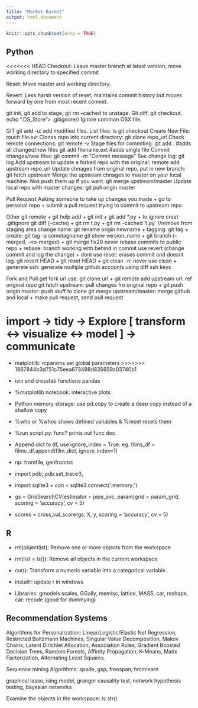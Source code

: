 ```yaml
---
title: "Market Basket"
output: html_document
---
```


```r
knitr::opts_chunk$set(echo = TRUE)
```

## Python

<<<<<<< HEAD
Checkout: Leave master branch at latest version, move working directory to specified commit

Reset: Move master and working directory.

Revert: Less harsh version of reset, maintains commit history but moves forward by one from most recent commit.

git init, git add to stage, git rm --cached <file> to unstage. Git diff, git checkout, 
echo ".DS_Store"> .gitignore// Ignore common OSX file.

GIT
git add -u: add modified files.
List files: ls
git checkout
Create New File: touch file.ext
Clones repo into current directory: git clone repo_url
Check remote connections: git remote -v
Stage files for commiting: git add . #adds all changed/new files
git add filename.ext #adds single file
Commit changes/new files: git commit -m "Commit message"
See change log: git log
Add upstream to update a forked repo with the original: remote add upstream repo_url 
Update chnages from original repo, put in new branch: git fetch upstream
Merge the upstream chnages to master on your local machine. Nos push them up if you want.
git merge upstream/master
Update local repo with master changes: git pull origin master

Pull Request
Asking someone to take up changes you made + go to personal repo + submit a pull request
trying to commit to upstream repo

Other
git remote + git help add + git init + git add *.py + to ignore creat .gitignore
git diff (--cache) + git rm t.py + git rm --cached 't.py' //remove from staging area
change name: git rename origin newname + tagging: git tag + create: git tag -a sometagname
git show version_name + git branch (--merged, --no-merged) + git merge fix20
never rebase commits to public repo + rebase: branch working with behind in commit
use revert (change commit and log the change) + dont use reset: erases commit and doesnt log.
git revert HEAD + git reset HEAD + git clean -n: never use clean + generate ssh:
generate multiple github accounts using diff ssh keys

Fork and Pull
get fork url use: git clone url + git remote add upstream url: ref original repo
git fetch upstream: pull changes fro original repo + git push origin master: push stuff to clone
git merge upstream/master: merge github and local + make pull request, send pull request

import -> tidy -> Explore [ transform <-> visualize <-> model ] -> communicate
=======
* matplotlib: rcparams set global parameters
>>>>>>> 1867844b3d751c75eea673498d835659a03740b1

* isin and crosstab functions pandas

* %matplotlib notebook: interactive plots

* Python memory storage: use pd.copy to create a deep copy instead of a shallow copy

* %who or %whos shows defined variables & %reset resets them

* %run script.py: func? prints out func doc

* Append dict to df, use ignore_index = True. eg. films_df = films_df.append(film_dict, ignore_index=1)

* np: fromfile, genfromtxt

* import pdb; pdb.set_trace(), 

* import sqlite3 + con = sqlite3.connect(':memory:')

* gs = GridSearchCV(estimator = pipe_svc, param)grid = param_grid, scoring = 'accuracy', cv = 5)

* scores = cross_val_score(gs, X, y, scoring = 'accuracy', cv = 5)

## R

* rm(objectlist): Remove one or more objects from the workspace

* rm(list = ls()): Remove all objects in the current workspace

* cut(): Transform a numeric variable into a categorical variable.

* installr: update r in windows

* Libraries: gmodels scales, GGally, memisc, lattice, MASS, car, reshape, car: recode (good for dummying)

## Recommendation Systems

Algorithms for Personalization: Linear/Logistic/Elastic Net Regression, Restricted Boltzmann Machines, Singular Value Decomposition, Makov Chains, Latent Dirichlet Allocation, Association Rules, Gradient Boosted Decision Trees, Random Forests, Affinity Propagation, K-Means, Matix Factorization, Alternating Least Squares.

Sequence mining Algorithms: spade, gsp, freespan; hmmlearn 

graphical lasso, ising model, granger causality test, network hypothesis testing, bayesian networks

Examine the objects in the workspace: ls.str()


